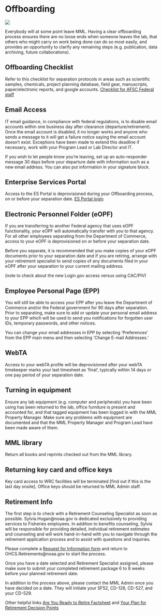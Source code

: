 # Offboarding {#offboarding} 

![](img/adventure.jpg)

Everybody will at some point leave MML. Having a clear offboarding process ensures there are no loose ends when someone leaves the lab, that others who might carry on work being done can do so most easily, and provides an opportunity to clarify any remaining steps (e.g. publication, data archiving, future collaborations).  



## Offboarding Checklist

Refer to this checklist for separation protocols in areas such as scientific samples, chemicals, project planning database, field gear, manuscripts, paper/electronic reports, and google accounts. 
[Checklist for AFSC Federal staff](https://drive.google.com/file/d/17hBFFWaAImoVNqHfPJmoAKqGqs8rD1Q2/view)

## Email Access 

IT email guidance, in compliance with federal regulations, is to disable email accounts within one business day after clearance (departure/retirement). Once the email account is disabled, it no longer works and anyone who sends a message to it will get a failure notice saying the email account doesn’t exist. Exceptions have been made to extend this deadline if necessary, work with your Program Lead or Lab Director and IT.  

If you wish to let people know you’re leaving, set up an auto-responder message 30 days before your departure date with information such as a new email address. You can also put information in your signature block.  

## Enterprise Services Portal

Access to the ES Portal is deprovisioned during your Offboarding process, on or before your separation date. [ES Portal login](https://enterpriseservices.servicenowservices.com/esc?id=kb_article_view&sysparm_article=KB0012529) 

## Electronic Personnel Folder (eOPF)

If you are transferring to another Federal agency that uses eOPF functionality, your eOPF will automatically transfer with you to that agency. For all other employees separating from the Department of Commerce, access to your eOPF is deprovisioned on or before your separation date. 

Before you separate, it is recommended that you make copies of your eOPF documents prior to your separation date and if you are retiring, arrange with your retirement specialist to send copies of any documents filed in your eOPF after your separation to your current mailing address.  

(note to check about the new Login.gov access versus using CAC/PIV)

## Employee Personal Page (EPP)

You will still be able to access your EPP after you leave the Department of Commerce and/or the Federal government for 90 days after separation. Prior to separating, make sure to add or update your personal email address to your EPP which will be used to send you notifications for forgotten user IDs, temporary passwords, and other notices. 

You can change your email addresses in EPP by selecting ‘Preferences’ from the EPP main menu and then selecting ‘Change E-mail Addresses.’  
 
 
## WebTA

Access to your webTA profile will be deprovisioned after your webTA timekeeper marks your last timesheet as ‘final’, typically within 14 days or one pay period of your separation date.    

## Turning in equipment

Ensure any lab equipment (e.g. computer and peripherals) you have been using has been returned to the lab, office furniture is present and accounted for, and that tagged equipment has been logged in with the MML Property Manager. Make sure any problems with equipment are documented and that the MML Property Manager and Program Lead have been made aware of them.  

## MML library

Return all books and reprints checked out from the MML library.  

## Returning key card and office keys

Key card access to WRC facilities will be terminated [find out if this is the last day onsite]. Office keys should be returned to MML Admin staff. 

## Retirement Info

The first step is to check with a Retirement Counseling Specialist as soon as possible.  Sylvia.Hogan@noaa.gov is dedicated exclusively to providing services to Fisheries employees. In addition to benefits counseling, Sylvia will be responsible for providing detailed, individual retirement estimates and counseling and will work hand-in-hand with you to navigate through the retirement application process and to assist with questions and inquiries. 

Please complete a [Request for Information form](https://drive.google.com/file/d/1ZRuiwZExNU4wNdElZ8-UdDuQbcNv5htQ/view) and return to OHCS.Retirements@noaa.gov to start the process.

Once you have a date selected and Retirement Specialist assigned, please make sure to submit your completed retirement package 6 to 8 weeks before your planned retirement date.

In addition to the process above, please contact the MML Admin once you have decided on a date. They will initiate your SF52, CD-126, CD-527, and your CD-529.

Other helpful links [Are You Ready to Retire Factsheet](https://drive.google.com/file/d/19qhKweyxDZLqp2rLjzVtlpsRvVjc8KyI/view) and [Your Plan for Retirement Decision Points](https://drive.google.com/file/d/1DH1c79OxQdlf-SfBpwSNAsLHbtTd9Ema/view)
